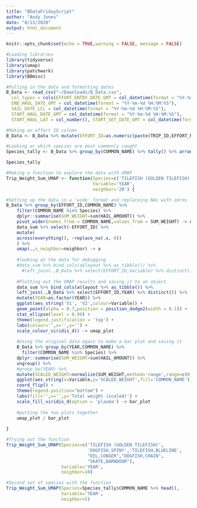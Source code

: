 ```yaml
---
title: "BDataFridayScript"
author: "Andy Jones"
date: "8/13/2020"
output: html_document
---
```

```r
knitr::opts_chunk$set(echo = TRUE,warning = FALSE, message = FALSE)

```

```r
#Loading libraries
library(tidyverse)
library(umap)
library(patchwork)
library(BBmisc)

#Pulling in the data and formatting dates
B_Data <- read_csv("~/Downloads/B_Data.csv", 
  col_types = cols(EFFORT_ENTRY_DATE_GMT = col_datetime(format = "%Y-%m-%d %H:%M:%S"), 
  END_HAUL_DATE_GMT = col_datetime(format = "%Y-%m-%d %H:%M:%S"), 
  SAIL_DATE_LCL = col_datetime(format = "%Y-%m-%d %H:%M:%S"), 
  START_HAUL_DATE_GMT = col_datetime(format = "%Y-%m-%d %H:%M:%S"), 
  START_HAUL_LAT = col_number(), START_SET_DATE_GMT = col_datetime(format = "%Y-%m-%d %H:%M:%S")))

#Making an effort ID column
B_Data <- B_Data %>% mutate(EFFORT_ID=as.numeric(paste(TRIP_ID,EFFORT_NUM,sep='')))

```

```r
#Looking ar which species are most commonly caught
Species_tally <- B_Data %>% group_by(COMMON_NAME) %>% tally() %>% arrange(-n)

Species_tally 

```

```r
#Making a function to explore the data with UMAP
Trip_Weight_Sum_UMAP <- function(Species=c('TILEFISH (GOLDEN TILEFISH)'),
                                 Variable='YEAR',
                                 neighbor='20') {

#Setting up the data in a 'wide' format and replaceing NAs with zeros
B_Data %>% group_by(EFFORT_ID,COMMON_NAME) %>% 
    filter(COMMON_NAME %in% Species) %>% 
    dplyr::summarise(SUM_WEIGHT=sum(HAIL_AMOUNT)) %>% 
    pivot_wider(names_from = COMMON_NAME,values_from = SUM_WEIGHT) -> data_sum
    data_sum %>% select(-EFFORT_ID) %>%
    mutate(
    across(everything(), ~replace_na(.x, 0))
    ) %>%
    umap(.,n_neighbor=neighbor) -> a
   
    #looking at the data for debugging
    #data_sum %>% bind_cols(a$layout %>% as_tibble()) %>% 
      #left_join(.,B_Data %>% select(EFFORT_ID,Variable) %>% distinct()) %>% print()
    
    #Plotting out the UMAP results and saving it to an object
    data_sum %>% bind_cols(a$layout %>% as_tibble()) %>%
    left_join(.,B_Data %>% select(EFFORT_ID,YEAR) %>% distinct()) %>%
    mutate(YEAR=as.factor(YEAR)) %>%
    ggplot(aes_string('V1', 'V2',colour=Variable)) +
    geom_point(alpha = 0.7,position = position_dodge2(width = 0.1)) +
    stat_ellipse(level = 0.99) +
    theme(legend.justification = 'top') +
    labs(colour='',x='',y='') +
    scale_colour_viridis_d() -> umap_plot
    
    #Using the original data again to make a bar plot and saving it
    B_Data %>% group_by(YEAR,COMMON_NAME) %>% 
      filter(COMMON_NAME %in% Species) %>% 
    dplyr::summarise(SUM_WEIGHT=sum(HAIL_AMOUNT)) %>%
    ungroup() %>%
    #group_by(YEAR) %>%
    mutate(SCALED_WEIGHT=normalize(SUM_WEIGHT,method='range',range=c(0,1))) %>%
    ggplot(aes_string(x=Variable,y='SCALED_WEIGHT',fill='COMMON_NAME')) + geom_bar(stat='identity') +
    coord_flip() +
    theme(legend.position="bottom") +
    labs(fill='',x='',y='Total weight (scaled)') +
    scale_fill_viridis_d(option = 'plasma') -> bar_plot
    
    #putting the two plots together
    umap_plot / bar_plot
    
}

```

```r
#Trying out the function
Trip_Weight_Sum_UMAP(Species=c('TILEFISH (GOLDEN TILEFISH)',
                               'DOGFISH,SPINY','TILEFISH,BLUELINE',
                               "EEL,CONGER","DOGFISH,CHAIN",
                               "SKATE,BARNDOOR"),
                     Variable='YEAR',
                     neighbor=10)

```

```r
#Second set of species with the function
Trip_Weight_Sum_UMAP(Species=Species_tally$COMMON_NAME %>% head(),
                     Variable='YEAR',
                     neighbor=5)

```